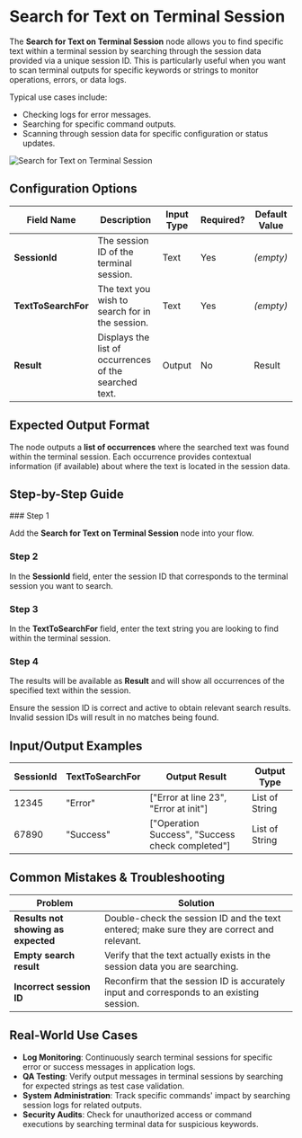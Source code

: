 
# Search for Text on Terminal Session

The **Search for Text on Terminal Session** node allows you to find specific text within a terminal session by searching through the session data provided via a unique session ID. This is particularly useful when you want to scan terminal outputs for specific keywords or strings to monitor operations, errors, or data logs.

Typical use cases include:

- Checking logs for error messages.
- Searching for specific command outputs.
- Scanning through session data for specific configuration or status updates.

![Search for Text on Terminal Session](./search-for-text-on-terminal-session.png)

## Configuration Options

| Field Name          | Description                                            | Input Type | Required? | Default Value |
| ------------------- | ------------------------------------------------------ | ---------- | --------- | ------------- |
| **SessionId**       | The session ID of the terminal session.                | Text       | Yes       | _(empty)_     |
| **TextToSearchFor** | The text you wish to search for in the session.        | Text       | Yes       | _(empty)_     |
| **Result**          | Displays the list of occurrences of the searched text. | Output     | No        | Result        |

## Expected Output Format

The node outputs a **list of occurrences** where the searched text was found within the terminal session. Each occurrence provides contextual information (if available) about where the text is located in the session data.

## Step-by-Step Guide

<Steps>
### Step 1

Add the **Search for Text on Terminal Session** node into your flow.

### Step 2

In the **SessionId** field, enter the session ID that corresponds to the terminal session you want to search.

### Step 3

In the **TextToSearchFor** field, enter the text string you are looking to find within the terminal session.

### Step 4

The results will be available as **Result** and will show all occurrences of the specified text within the session.

</Steps>

<Callout type="info" title="Tip">
  Ensure the session ID is correct and active to obtain relevant search results.
  Invalid session IDs will result in no matches being found.
</Callout>

## Input/Output Examples

| SessionId | TextToSearchFor | Output Result                                    | Output Type    |
| --------- | --------------- | ------------------------------------------------ | -------------- |
| 12345     | "Error"         | ["Error at line 23", "Error at init"]            | List of String |
| 67890     | "Success"       | ["Operation Success", "Success check completed"] | List of String |

## Common Mistakes & Troubleshooting

| Problem                             | Solution                                                                                   |
| ----------------------------------- | ------------------------------------------------------------------------------------------ |
| **Results not showing as expected** | Double-check the session ID and the text entered; make sure they are correct and relevant. |
| **Empty search result**             | Verify that the text actually exists in the session data you are searching.                |
| **Incorrect session ID**            | Reconfirm that the session ID is accurately input and corresponds to an existing session.  |

## Real-World Use Cases

- **Log Monitoring**: Continuously search terminal sessions for specific error or success messages in application logs.
- **QA Testing**: Verify output messages in terminal sessions by searching for expected strings as test case validation.
- **System Administration**: Track specific commands' impact by searching session logs for related outputs.
- **Security Audits**: Check for unauthorized access or command executions by searching terminal data for suspicious keywords.
